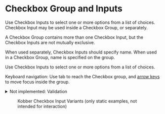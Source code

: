 

<Meta of={CheckboxStories} />

# Checkbox Group and Inputs

Use Checkbox Inputs to select one or more options from a list of choices. Checkbox Input may be used inside a Checkbox Group, or separately.

A Checkbox Group contains more than one Checkbox Input, but the Checkbox Inputs are not mutually exclusive.

When used separately, Checkbox Inputs should specify name. When used in a Checkbox Group, name is specified on the group.

Use Checkbox Inputs to select one or more options from a list of choices.

Keyboard navigation: Use tab to reach the Checkbox group, and <a href="https://www.w3.org/WAI/ARIA/apg/practices/keyboard-interface/#:~:text=A%20primary%20keyboard,multiple%20focusable%20elements.">arrow keys</a> to move focus inside the group.

<details>
  <summary>Not implemented: Validation</summary>
  <ul>
    <li>Reason: No use cases yet.</li>
    <li>
      Initial thoughts: Validation requires an amount of logic that should work similarly across groups of input
      elements. Is that amount of logic necessary to duplicate in react version?
    </li>
  </ul>
</details>

<figure>
  <figcaption>Kobber Checkbox Input Variants (only static examples, not intended for interaction)</figcaption>
  <Story of={CheckboxStories.Variants} />
</figure>
